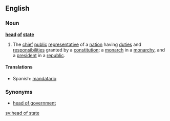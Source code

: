 ==English==

===Noun===
{{wikipedia}}
'''[[head]] [[of]] [[state]]'''

# The [[chief]] [[public]] [[representative]] of a [[nation]] having [[duties]] and [[responsibilities]] granted by a [[constitution]]; a [[monarch]] in a [[monarchy]], and a [[president]] in a [[republic]].

====Translations====
*Spanish: [[mandatario]] {{m}}

===Synonyms===
*[[head of government]]

[[sv:head of state]]